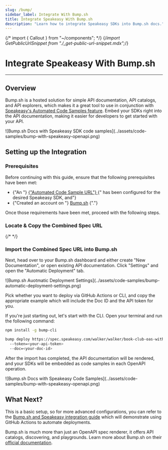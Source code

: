 ```yaml
---
slug: /bump/
sidebar_label: Integrate With Bump.sh
title: Integrate Speakeasy With Bump.sh
description: "Learn how to integrate Speakeasy SDKs into Bump.sh docs."
---
```


{/* import { Callout } from "~/components"; */}
{/*import GetPublicUrlSnippet from "./_get-public-url-snippet.mdx";*/}

# Integrate Speakeasy With Bump.sh

---

## Overview

Bump.sh is a hosted solution for simple API documentation, API catalogs, and API
explorers, which makes it a great tool to use in conjunction with [Speakeasy's
Automated Code Samples feature](/docs/code-samples/automated-code-sample-urls).
Embed your SDKs right into the API documentation, making it easier for
developers to get started with your API.

<div className="Screenshot" data-darkened data-url="docs.myapi.com" data-docs="true">
  ![Bump.sh Docs with Speakeasy SDK code samples](../assets/code-samples/bump-with-speakeasy-openapi.png)
</div>

## Setting up the Integration

### Prerequisites

<div className="Callout" data-title="IMPORTANT" data-variant="warning">
  Before continuing with this guide, ensure that the following prerequisites
  have been met:
  <br />
  <ul className="list-disc pl-5">
    <li className="marker:content-['✓__']">
      {"An "}
      <a href="/docs/code-samples/automated-code-sample-urls">
        {"Automated Code Sample URL"}
      </a>
      {" has been configured for the desired Speakeasy SDK, and"}
    </li>
    <li className="marker:content-['✓__']">
      {"Created an account on "} <a href="https://bump.sh">Bump.sh</a>
      {"."}
    </li>
  </ul>
  Once those requirements have been met, proceed with the following steps.
</div>

### Locate & Copy the Combined Spec URL

{/* <GetPublicUrlSnippet /> */}

### Import the Combined Spec URL into Bump.sh

Next, head over to your Bump.sh dashboard and either create "New Documentation",
or open existing API documentation. Click "Settings" and open the "Automatic Deployment" tab.

<div className="Screenshot"data-darkened data-url="bump.sh/dashboard" data-docs>
  ![Bump.sh Auotmatic Deployment Settings](../assets/code-samples/bump-automatic-deployment-settings.png)
</div>

Pick whether you want to deploy via GitHub Actions or CLI, and copy the
appropriate example which will include the Doc ID and the API token for you.

If you're just starting out, let's start with the CLI. Open your terminal and run the following command:

```bash
npm install -g bump-cli

bump deploy https://spec.speakeasy.com/walker/walker/book-club-oas-with-code-samples
  --token=<your-api-token>
  --doc=<your-doc-id>
```

After the import has completed, the API documentation will be rendered, and your
SDKs will be embedded as code samples in each OpenAPI operation.

<div className="Screenshot"data-darkened data-url="bump.sh/your-docs" data-docs>
  ![Bump.sh Docs with Speakeasy Code Samples](../assets/code-samples/bump-with-speakeasy-openapi.png)
</div>

## What Next?

This is a basic setup, so for more advanced configurations, you can refer to the
[Bump.sh and Speakeasy integration
guide](https://docs.bump.sh/guides/bump-sh-tutorials/generate-sdks-with-speakeasy/)
which will demonstrate using GitHub Actions to automate deployments.

Bump.sh is much more than just an OpenAPI spec renderer, it offers API catalogs,
discovering, and playgrounds. Learn more about Bump.sh on their [official
documentation](https://docs.bump.sh/).
